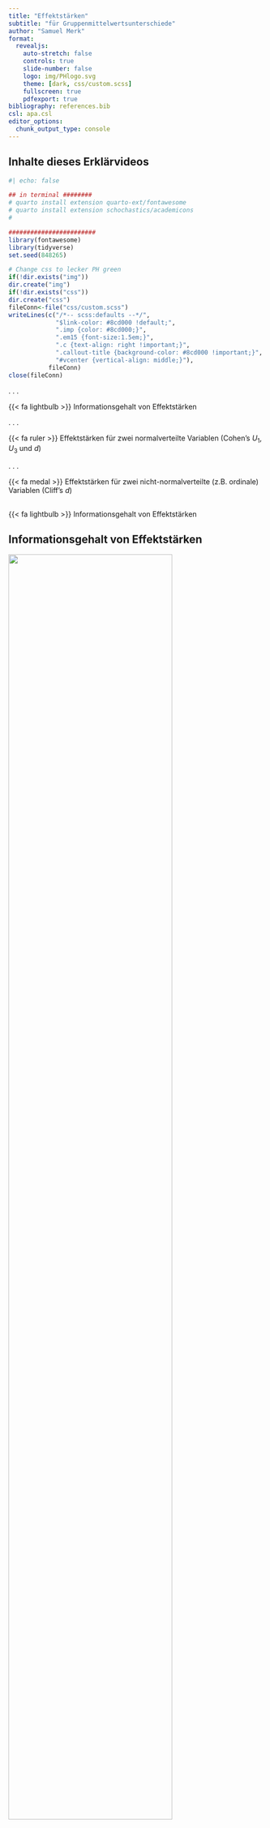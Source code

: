 ```yaml
---
title: "Effektstärken" 
subtitle: "für Gruppenmittelwertsunterschiede"
author: "Samuel Merk"
format: 
  revealjs:
    auto-stretch: false
    controls: true
    slide-number: false
    logo: img/PHlogo.svg
    theme: [dark, css/custom.scss]
    fullscreen: true
    pdfexport: true
bibliography: references.bib
csl: apa.csl
editor_options: 
  chunk_output_type: console
---
```


## Inhalte dieses Erklärvideos {.center .smaller}

```r
#| echo: false

## in terminal ########
# quarto install extension quarto-ext/fontawesome
# quarto install extension schochastics/academicons
#

########################
library(fontawesome)
library(tidyverse)
set.seed(848265)

# Change css to lecker PH green
if(!dir.exists("img"))
dir.create("img")
if(!dir.exists("css"))
dir.create("css")
fileConn<-file("css/custom.scss")
writeLines(c("/*-- scss:defaults --*/",
             "$link-color: #8cd000 !default;",
             ".imp {color: #8cd000;}",
             ".em15 {font-size:1.5em;}",
             ".c {text-align: right !important;}",
             ".callout-title {background-color: #8cd000 !important;}",
             "#vcenter {vertical-align: middle;}"),
           fileConn)
close(fileConn)
```

. . .

[{{< fa lightbulb >}}]{.imp} Informationsgehalt von Effektstärken

. . .  

[{{< fa ruler >}}]{.imp} Effektstärken für zwei normalverteilte Variablen (Cohen's $U_1$, $U_3$ und $d$)

. . .

[{{< fa medal >}}]{.imp} Effektstärken für zwei nicht-normalverteilte (z.B. ordinale) Variablen (Cliff's $d$)


## <!--Informationsgehalt von Effektstärken--> {.center .smaller}
[{{< fa lightbulb >}} Informationsgehalt von Effektstärken]{.em15 .c .imp}


## Informationsgehalt von Effektstärken {.center .smaller}
::: {.r-stack}
![](img/spiegel_wortschatz.png){.fragment fragment-index=1 width="80%" fig-align="center"}

![](img/FAZ_Migrationshintergrund.png){.fragment fragment-index=2 width="68%" fig-align="center"}

![](img/ImaginaryPill.png){.fragment fragment-index=3 width="33%" fig-align="center"}

![](img/welt_problemlösen.png){.fragment fragment-index=4 width="60%" fig-align="center"}
:::

. . .

<center>Artikel aus Spiegel [-@2022a], FAZ [-@2018a], psychologie-lernen.de [-@psychologie-lernen.de2023] und Welt [-@2015a]</center>

## Informationsgehalt von Effektstärken {.center .smaller}
![](img/visOverlap.svg){width=70% fig-align="center"}  

<center>
Zum Informationsgehalt von Mittelwertsdifferenzen.
</center>

## <!--ShinyApp--> {.center}
<iframe id="Uberlappung" src="https://sammerk.shinyapps.io/ShinyApp_Overlap" allowfullscreen="" mozallowfullscreen="" webkitallowfullscreen="" id="iframe_container" frameborder="0" ></iframe>
</center>
<style>
#Uberlappung {height: 670px; width: 1000px; margin-top: 0.0cm; border:0px;}
</style>

## <!--Effektstärken für zwei normalverteilte (z.B. ordinale) Variablen--> {.center}
[{{< fa ruler >}} Effektstärken für zwei normalverteilte Variablen]{style="color:#8cd000; font-size:1.2em;"}

## Cohen's U₁ (% of Non-Overlap){.center .smaller}

```r
#| fig-width: 13
#| fig-height: 3.5
#| fig-format: svg
#| cache: true

library(tidyverse)
library(patchwork)
library(hrbrthemes)
plot1 <-
  ggplot(data.frame(x = c(-3, 3.8)), aes(x)) +
  stat_function(
    geom = "line", 
    fun = dnorm,
    color = "#8cd000"
  ) +
  stat_function(
    geom = "line", 
    fun = dnorm,
    args = list(mean = .8),
    color = "#8cd000"
  ) +
  stat_function(
    geom = "area", 
    fun = dnorm,
    fill = "#8cd00050",
    color="#ffffff00"
  ) +
  stat_function(
    geom = "area", 
    fun = dnorm,
    args = list(mean = .8),
    fill = "#8cd00050",
    color="#ffffff00"
  ) +
  xlim(c(-3, 3.8)) +
  ggtitle("Großer Effekt", bquote("Cohen's" ~U[1]~ "= % of Non-Overlap = .47")) +
  theme_modern_rc() +
  theme(axis.title.y = element_blank(),
        axis.title.x = element_blank(),
        axis.text.y = element_blank(),
        axis.text.x = element_blank())

plot2 <-
  ggplot(data.frame(x = c(-3, 3.5)), aes(x)) +
  stat_function(
    geom = "line", 
    fun = dnorm,
    color = "#8cd000"
  ) +
  stat_function(
    geom = "line", 
    fun = dnorm,
    args = list(mean = .5),
    color = "#8cd000"
  ) +
  stat_function(
    geom = "area", 
    fun = dnorm,
    fill = "#8cd00050",
    color="#ffffff00"
  ) +
  stat_function(
    geom = "area", 
    fun = dnorm,
    args = list(mean = .5),
    fill = "#8cd00050",
    color="#ffffff00"
  ) +
  xlim(c(-3, 3.5)) +
  ggtitle("Moderater Effekt", bquote("Cohen's" ~U[1]~ "= % of Non-Overlap = .33")) +
  theme_modern_rc() +
  theme(axis.title.y = element_blank(),
        axis.title.x = element_blank(),
        axis.text.y = element_blank(),
        axis.text.x = element_blank())


plot3 <-
  ggplot(data.frame(x = c(-3, 3.2)), aes(x)) +
  stat_function(
    geom = "line", 
    fun = dnorm,
    color = "#8cd000"
  ) +
  stat_function(
    geom = "line", 
    fun = dnorm,
    args = list(mean = .2),
    color = "#8cd000"
  ) +
  stat_function(
    geom = "area", 
    fun = dnorm,
    fill = "#8cd00050",
    color="#ffffff00"
  ) +
  stat_function(
    geom = "area", 
    fun = dnorm,
    args = list(mean = .2),
    fill = "#8cd00050",
    color="#ffffff00"
  ) +
  xlim(c(-3, 3.2)) +
  ggtitle("Kleiner Effekt", bquote("Cohen's" ~U[1]~ "= % of Non-Overlap = .15")) +
  theme_modern_rc() +
  theme(axis.title.y = element_blank(),
        axis.title.x = element_blank(),
        axis.text.y = element_blank(),
        axis.text.x = element_blank())


plot1 + plot2 + plot3 +
  plot_layout() &
   theme(plot.background = element_rect(fill = "#1e1e1e",
                                        color = "#1e1e1e")) # 1e1e1e from hrbr
```

::: {.incremental}
* $U_1 =$ Nicht-Überlappung der Häufigkeitsverteilungen
* Voraussetzung: Zwei normalverteile (daher auch intervallskalierte) Variablen
* $U_1$ nimmt Werte zwischen 0 (Nulleffekt) und 1 (maximaler Effekt) an
* Cohen's [-@cohen1988] Benchmarks für kleine, mittlere und große Effekte liegen bei $U_1=.15$, $U_1=.33$ und $U_1=.47$
:::



## Cohen's U₃ (% Over Other Mean){.center .smaller}

```r
#| fig-width: 13
#| fig-height: 3.5
#| fig-format: svg
#| cache: true

library(tidyverse)
library(patchwork)
library(hrbrthemes)
plot1 <-
  ggplot(data.frame(x = c(-3, 3.8)), aes(x)) +
  stat_function(
    geom = "line", 
    fun = dnorm,
    color = "#8cd000"
  ) +
  stat_function(
    geom = "line", 
    fun = dnorm,
    args = list(mean = .8),
    color = "#8cd000"
  ) +
  stat_function(
    geom = "area", 
    fun = dnorm,
    args = list(mean = .8),
    xlim = c(0, 3.8),
    fill = "#8cd00050",
    color="#ffffff00"
  ) +
  xlim(c(-3, 3.7)) +
  ggtitle("Großer Effekt", bquote("Cohen's" ~U[3]~ "= % Over Other Mean = .79")) +
  theme_modern_rc() +
  theme(axis.title.y = element_blank(),
        axis.title.x = element_blank(),
        axis.text.y = element_blank(),
        axis.text.x = element_blank())

plot2 <-
  ggplot(data.frame(x = c(-3, 3.5)), aes(x)) +
  stat_function(
    geom = "line", 
    fun = dnorm,
    color = "#8cd000"
  ) +
  stat_function(
    geom = "line", 
    fun = dnorm,
    args = list(mean = .5),
    color = "#8cd000"
  ) +
  stat_function(
    geom = "area", 
    fun = dnorm,
    args = list(mean = .5),
    xlim = c(0, 3.5),
    fill = "#8cd00050",
    color="#ffffff00"
  ) +
  xlim(c(-3, 3.5)) +
  ggtitle("Moderater Effekt", bquote("Cohen's" ~U[3]~ "= % Over Other Mean = .69")) +
  theme_modern_rc() +
  theme(axis.title.y = element_blank(),
        axis.title.x = element_blank(),
        axis.text.y = element_blank(),
        axis.text.x = element_blank())


plot3 <-
  ggplot(data.frame(x = c(-3, 3.2)), aes(x)) +
  stat_function(
    geom = "line", 
    fun = dnorm,
    color = "#8cd000"
  ) +
  stat_function(
    geom = "line", 
    fun = dnorm,
    args = list(mean = .2),
    color = "#8cd000"
  ) +
  stat_function(
    geom = "area", 
    fun = dnorm,
    xlim = c(0, 3.2),
    args = list(mean = .2),
    fill = "#8cd00050",
    color="#ffffff00"
  ) +
  xlim(c(-3, 3.2)) +
  ggtitle("Kleiner Effekt", bquote("Cohen's" ~U[3]~ "= % Over Other Mean = .54")) +
  theme_modern_rc() +
  theme(axis.title.y = element_blank(),
        axis.title.x = element_blank(),
        axis.text.y = element_blank(),
        axis.text.x = element_blank())


plot1 + plot2 + plot3 +
  plot_layout() &
   theme(plot.background = element_rect(fill = "#1e1e1e",
                                        color = "#1e1e1e")) # 1e1e1e from hrbr
```

::: {.incremental}
* $U_3 =$ % über dem Mittelwert der anderen Gruppe
* Voraussetzung: Zwei normalverteile (daher auch intervallskalierte) Variablen
* $U_3$ nimmt Werte zwischen 0 (maximale Unterlegenheit) und 1 (maximale Überlegenheit) an; ein Nulleffekt liegt bei $U_3 = 0.5$ vor
* Cohen's Benchmarks für kleine, mittlere und große Effekte liegen bei $U_3=.54$, $U_3=.69$ und $U_3=.79$
:::


## [Cohen's $d$ (Standardized Mean Difference)]{style="font-size:.8em;"}{.center .smaller}

```r
#| cache: true
#| fig-width: 13
#| fig-height: 3.5
#| fig-format: svg

library(tidyverse)
library(patchwork)
library(hrbrthemes)
plot1 <-
  ggplot(data.frame(x = c(-3, 3.8)), aes(x)) +
  stat_function(
    geom = "line", 
    fun = dnorm,
    color = "#8cd000"
  ) +
  stat_function(
    geom = "line", 
    fun = dnorm,
    args = list(mean = .8),
    color = "#8cd000"
  ) +
  # mean gr 1
  geom_segment(aes(
    x = 0,
    y = 0,
    xend = 0,
    yend = dnorm(0)),
    color = "#8cd00030"
  ) +
  # mean gr 2
  geom_segment(aes(
    x = 0.8,
    y = 0,
    xend = 0.8,
    yend = dnorm(0)),
    color = "#8cd00030"
  ) +
  # mean diff
  geom_segment(aes(
    y = .05,
    x = 0,
    yend = .05,
    xend = .8),
    color = "#8cd000",
    linetype = "dotted"
  ) +
  # sd
  geom_segment(aes(
    y = dnorm(1),
    x = .8,
    yend = dnorm(1),
    xend = 1.8),
    color = "#8cd000",
    linetype = "dashed"
  ) +
  xlim(c(-3, 3.7)) +
  ggtitle("Großer Effekt", "Cohen's d = Standardized Mean Difference = .8") +
  theme_modern_rc() +
  theme(axis.title.y = element_blank(),
        axis.title.x = element_blank(),
        axis.text.y = element_blank(),
        axis.text.x = element_blank())

plot2 <-
  ggplot(data.frame(x = c(-3, 3.5)), aes(x)) +
  stat_function(
    geom = "line", 
    fun = dnorm,
    color = "#8cd000"
  ) +
  stat_function(
    geom = "line", 
    fun = dnorm,
    args = list(mean = .5),
    color = "#8cd000"
  ) +
   # mean gr 1
  geom_segment(aes(
    x = 0,
    y = 0,
    xend = 0,
    yend = dnorm(0)),
    color = "#8cd00030"
  ) +
  # mean gr 2
  geom_segment(aes(
    x = 0.5,
    y = 0,
    xend = 0.5,
    yend = dnorm(0)),
    color = "#8cd00030"
  ) +
  # mean diff
  geom_segment(aes(
    y = .05,
    x = 0,
    yend = .05,
    xend = .5),
    color = "#8cd000",
    linetype = "dotted"
  ) +
  # sd
  geom_segment(aes(
    y = dnorm(1),
    x = .5,
    yend = dnorm(1),
    xend = 1.5),
    color = "#8cd000",
    linetype = "dashed"
  ) +
  xlim(c(-3, 3.5)) +
  ggtitle("Moderater Effekt", "Cohen's d = Standardized Mean Difference = .5") +
  theme_modern_rc() +
  theme(axis.title.y = element_blank(),
        axis.title.x = element_blank(),
        axis.text.y = element_blank(),
        axis.text.x = element_blank())


plot3 <-
  ggplot(data.frame(x = c(-3, 3.2)), aes(x)) +
  stat_function(
    geom = "line", 
    fun = dnorm,
    color = "#8cd000"
  ) +
  stat_function(
    geom = "line", 
    fun = dnorm,
    args = list(mean = .2),
    color = "#8cd000"
  ) +
   # mean gr 1
  geom_segment(aes(
    x = 0,
    y = 0,
    xend = 0,
    yend = dnorm(0)),
    color = "#8cd00030"
  ) +
  # mean gr 2
  geom_segment(aes(
    x = 0.2,
    y = 0,
    xend = 0.2,
    yend = dnorm(0)),
    color = "#8cd00030"
  ) +
  # mean diff
  geom_segment(aes(
    y = .05,
    x = 0,
    yend = .05,
    xend = .2),
    color = "#8cd000",
    linetype = "dotted"
  ) +
  # sd
  geom_segment(aes(
    y = dnorm(1),
    x = .2,
    yend = dnorm(1),
    xend = 1.2),
    color = "#8cd000",
    linetype = "dashed"
  ) +
  xlim(c(-3, 3.2)) +
  ggtitle("Kleiner Effekt", "Cohen's d = Standardized Mean Difference = .2") +
  theme_modern_rc() +
  theme(axis.title.y = element_blank(),
        axis.title.x = element_blank(),
        axis.text.y = element_blank(),
        axis.text.x = element_blank())


plot1 + plot2 + plot3 +
  plot_layout() &
   theme(plot.background = element_rect(fill = "#1e1e1e",
                                        color = "#1e1e1e")) # 1e1e1e from hrbr
```

::: {.incremental}
* $d(XY) = \frac{\bar{x}-\bar{y}}{\sqrt{\frac{s_x^2 + s_y^2}{2}}}$ [(Interaktive Visualisierung {{< fa square-up-right >}})](https://www.geogebra.org/m/tGcX62gq){preview-link="true"}
* Cohen's $d$ kann Werte zwischen $-\infty$ und $+\infty$ annehmen. Je weiter $d$ von 0 entfernt ist, desto stärker ist der Effekt; $d = 0$ entspricht dem Nulleffekt 
* Cohen's Benchmarks für kleine, mittlere und große Effekte liegen bei $d=.2$, $d=.5$ und $d=.8$
:::

## Visual Guessing U₁, U₃, & Cohen's d {.center}
<iframe id="guessingd" src="https://sammerk.shinyapps.io/Visual_Guessing_d_U3_U1" allowfullscreen="" mozallowfullscreen="" webkitallowfullscreen="" id="iframe_container" frameborder="0" ></iframe>
</center>
<style>
#guessingd {height: 500px; width: 900px; margin-top: 0.0cm; border:0px;}
</style>




## <!--Effektstärken für zwei nicht-normalverteilte (z.B. ordinale) Variablen--> {.center}
[{{< fa medal >}} Effektstärken für zwei nicht-normalverteilte (z.B. ordinale) Variablen]{style="color:#8cd000; font-size:.87em;"}



## Cliff's $d$ (Rangbiseriale Korrelation) {.smaller .center}
:::: {.columns}

::: {.column #vcenter width='50%'}

Die Grundidee von Cliff's d ist, jeden Punkt einer Gruppe $x_i$ mit jedem Punkt der anderen Gruppe $y_i$ zu vergleichen und zu entscheiden, ob $\color{#d77d00}{x_i < y_i}$, $x_i = y_i$ oder $\color{#8cd000}{x_i > y_i}$ gilt.

:::

::: {.column width='50%'}
```r
#| fig-width: 3
#| fig-height: 4
#| out-width: 80%
#| fig-align: center
library(hrbrthemes)

tibble(Placebo = c(1, 2, 2, 3) + 1,
         Control = c(3, 4, 4, 5)) |>
  gather(Gruppe, Nervosität) |>
  ggplot(aes(x = Gruppe, Nervosität)) +
  geom_dotplot(
    color = "#ffffff",
    fill = "#ffffff",
    binaxis = "y",
    stackdir = "center"
  ) +
  geom_segment(aes(
    x = 1,
    y = 3,
    xend = 2,
    yend = 4
  ), color = "#d77d0050") +
  geom_segment(aes(
    x = 1,
    y = 3,
    xend = 2,
    yend = 2
  ), color = "#8cd00050") +
  geom_dotplot(
    color = "#ffffff",
    fill = "#ffffff",
    binaxis = "y",
    stackdir = "center"
  ) +
  ggtitle("Illustration Cliff's d") +
  theme_modern_rc()


```

:::

::::

## Cliff's $d$ (Rangbiseriale Korrelation) {.smaller .center }

:::: {.columns}

::: {.column width='70%'}
::: {.fragment}
$$\text{Cliff's } d = \frac{\#\text{Abwärtsvergl.} - \#\text{Aufwärtsvergl.}}{\#\text{Alle Vergl.}}$$

$$= \frac{\color{#8cd000}{\#(x_i > y_i)} - \color{#d77d00}{\#(x_i < y_i})}{\#X \cdot \#Y}$$

$$= \frac{\color{#8cd000}{11} - \color{#d77d00}{1}}{16}$$
$$= .625$$ 

:::
:::

::: {.column width='30%'}

```r
#| fig-width: 3
#| fig-height: 4
#| out-width: 99%
#| fig-align: center
library(hrbrthemes)

tibble(Placebo = c(1, 2, 2, 3) + 1,
         Control = c(3, 4, 4, 5)) |>
  gather(Gruppe, Nervosität) |>
  ggplot(aes(x = Gruppe, Nervosität)) +
  geom_dotplot(
    color = "#ffffff",
    fill = "#ffffff",
    binaxis = "y",
    stackdir = "center"
  ) +
  geom_segment(aes(
    x = 1,
    y = 3,
    xend = 2,
    yend = 4
  ), color = "#d77d0050") +
  geom_segment(aes(
    x = 1,
    y = 3,
    xend = 2,
    yend = 2
  ), color = "#8cd00050") +
  geom_segment(aes(
    x = 1.05,
    y = 4,
    xend = 2,
    yend = 2
  ), color = "#8cd00050") +
    geom_segment(aes(
    x = .95,
    y = 4,
    xend = 2,
    yend = 2
  ), color = "#8cd00050") +
  geom_segment(aes(
    x = 1.05,
    y = 4,
    xend = 1.95,
    yend = 3
  ), color = "#8cd00050") +
    geom_segment(aes(
    x = .95,
    y = 4,
    xend = 1.95,
    yend = 3
  ), color = "#8cd00050") +
  geom_segment(aes(
    x = 1.05,
    y = 4,
    xend = 2.05,
    yend = 3
  ), color = "#8cd00050") +
    geom_segment(aes(
    x = .95,
    y = 4,
    xend = 2.05,
    yend = 3
  ), color = "#8cd00050") +
  geom_segment(aes(
    x = 1,
    y = 5,
    xend = 2,
    yend = 4
  ), color = "#8cd00050") +
  geom_segment(aes(
    x = 1,
    y = 5,
    xend = 1.95,
    yend = 3
  ), color = "#8cd00050") +
    geom_segment(aes(
    x = 1,
    y = 5,
    xend = 2.05,
    yend = 3
  ), color = "#8cd00050") +
    geom_segment(aes(
    x = 1,
    y = 5,
    xend = 2,
    yend = 2
  ), color = "#8cd00050") +
  geom_dotplot(
    color = "#ffffff",
    fill = "#ffffff",
    binaxis = "y",
    stackdir = "center"
  ) +
  ggtitle("Illustration Cliff's d") +
  theme_modern_rc()


```

:::

::::

## Benchmarks Cliff's d {.smaller}
```r
#| label: vis_cliff_function
#| fig-width: 13
#| fig-height: 4.5
#| fig-format: svg

library(bayestestR)
library(patchwork)
vis_cliff <- function(plot_raw, rnd, alpha, color) {
data_rawplot <- 
  layer_data(plot_raw)

data_expanded <- 
  expand_grid(ylinks = data_rawplot |> filter(round(x, 0) == 1) |> pull(y),
              yrechts = data_rawplot |> filter(round(x, 0) == 2) |> pull(y)) |> 
  gather(ort_y, y) |> 
  left_join(data_rawplot |> dplyr::select(y, x))

data_to_add <- 
  tibble(ylinks = data_expanded |> filter(ort_y == "ylinks") |> pull(y),
         xlinks = data_expanded |> filter(ort_y == "ylinks") |> pull(x),
         yrechts = data_expanded |> filter(ort_y == "yrechts") |> pull(y),
         xrechts = data_expanded |> filter(ort_y == "yrechts") |> pull(x)) |> 
  mutate(Vergleich = ifelse(round(ylinks, rnd) < round(yrechts, rnd), "aufwärts", 
                            ifelse(round(ylinks, rnd) > round(yrechts, rnd), "abwärts", "gleich"))) |> 
  # order rows randomly
  sample_frac(1)
ggplot() +
  geom_segment(
    data = data_to_add,
    aes(
      x = xlinks,
      y = ylinks,
      xend = xrechts,
      yend = yrechts,
      color = Vergleich
    ),
    alpha = alpha
  ) +
  geom_point(data = data_rawplot, aes(x,y),
             color = color) +
  theme_modern_rc() +
  scale_color_manual(values = c("#8cd000", "#d77d00", "#ffffff"),
                     guide = guide_legend(override.aes = list(size = 3,
                                                                    alpha = 1))
                     )

}


set.seed(2505)
data1 <- 
  tibble(Control = c(1:5, 
                     round(distribution_beta(22, 3.21, 2)/2, digits = 1)*10),
         Placebo = c(1:5, 
                     round(distribution_beta(22, 2, 3.21)/2, digits = 1)*10)) |> 
           gather(Bedingung, Nervosität)

plot1 <- 
  ggplot(data1,
         aes(Bedingung, Nervosität)) +
  geom_jitter(color = "#8cd000",
              width = .08,
              height = .2)
plot1 <- 
  vis_cliff(plot1, 0, .1, "#ffffff")   +
  ggtitle("Großer Effekt", 
          "Cliff's d = Rangbiseriale Korrelation = .43") +
    ylab("Nervosität") +
    xlab("Bedingung") +
    scale_x_continuous(breaks = c(1,2),
                       label = c("Control","Placebo"),
                       limits = c(.75, 2.25)) +
    ylim(c(.5,5.5)) +
    theme(panel.grid.minor = element_blank(),
          plot.margin = margin(.2, .2, .2, .2, "cm"))
  


data2 <- 
  tibble(Control = c(1:5, 
                     round(distribution_beta(22, 2.6, 2)/2, digits = 1)*10),
         Placebo = c(1:5, 
                     round(distribution_beta(22, 2, 2.6)/2, digits = 1)*10)) |> 
           gather(Bedingung, Nervosität)

plot2 <- 
  ggplot(data2,
         aes(Bedingung, Nervosität)) +
  geom_jitter(color = "#8cd000",
              width = .08,
              height = .2)
plot2 <- 
  vis_cliff(plot2, 0, .1, "#ffffff")   +
  ggtitle("Moderater Effekt", 
          "Cliff's d = Rangbiseriale Korrelation = .28") +
    ylab("Nervosität") +
    xlab("Bedingung") +
    scale_x_continuous(breaks = c(1,2),
                       label = c("Control","Placebo"),
                       limits = c(.75, 2.25)) +
    ylim(c(.5,5.5)) +
    theme(panel.grid.minor = element_blank(),
          plot.margin = margin(.2, .2, .2, .2, "cm"))


data3 <- 
  tibble(Control = c(1:5, 
                     round(distribution_beta(22, 2.3, 2)/2, digits = 1)*10),
         Placebo = c(1:5, 
                     round(distribution_beta(22, 2, 2.3)/2, digits = 1)*10)) |> 
           gather(Bedingung, Nervosität)

plot3 <- 
  ggplot(data3,
         aes(Bedingung, Nervosität)) +
  geom_jitter(color = "#8cd000",
              width = .08,
              height = .2)
plot3 <- 
  vis_cliff(plot3, 0, .1, "#ffffff")   +
  ggtitle("Kleiner Effekt", 
          "Cliff's d = Rangbiseriale Korrelation = .11") +
    ylab("Nervosität") +
    xlab("Bedingung") +
    scale_x_continuous(breaks = c(1,2),
                       label = c("Control","Placebo"),
                       limits = c(.75, 2.25)) +
    ylim(c(.5,5.5)) +
    theme(panel.grid.minor = element_blank(),
          plot.margin = margin(.2, .2, .2, .2, "cm"))


plot1 + plot2 + plot3 +
  plot_layout() &
  theme(plot.background =
          element_rect(fill = "#1e1e1e",
                       color = "#1e1e1e")) # 1e1e1e from hrbr
  
```

::: {.incremental}
* Voraussetzung: Zwei mindestens ordinalverteile Variablen
* Cliff's $d(X, Y)$ nimmt Werte zwischen -1 (maximale Unterlegenheit von X) und 1 (maximale Überlegenheit von X) an; ein Nulleffekt liegt bei $d = 0$ vor
* Cohen's Benchmarks für kleine, mittlere und große Effekte liegen bei $d=.11$, $d=.28$ und $d=.43$
:::


## Benchmarks Übersicht {.center}
```r
tibble(Effektstärke = c("U₁", "U₃", "Cohen's d", "Cliff's d"),
       `klein` = c(.14, .58, .2, .11),
       `moderat` = c(.33, .69, .5, .28),
       `groß` = c(.47, .78, .8, .43)) |> 
  knitr::kable()
```


## Visual Guessing Cliff's d {.center}
<iframe id="guessingCliffsd" src="https://sammerk.shinyapps.io/Visual_Guessing_Cliffs_d" allowfullscreen="" mozallowfullscreen="" webkitallowfullscreen="" id="iframe_container" frameborder="0" ></iframe>
</center>
<style>
#guessingCliffsd {height: 500px; width: 900px; margin-top: 0.0cm; border:0px;}
</style>


## Literatur
<style>
div.callout {border-left-color: #8cd000 !important;
</style>